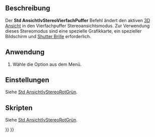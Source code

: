 <languages/>

{{Docnav/de
|[[Std_ViewIvStereoRedGreen/de|AnsichtIvStereoRotGrün]]
|[[Std_ViewIvStereoInterleavedRows/de|AnsichtIvStereoÜberlappteZeilen]]
|[[Std_View_Menu/de|Std Ansichtsmenü]]
|IconL=Std_ViewIvStereoRedGreen.svg
|IconR=Std_ViewIvStereoInterleavedRows.svg
|IconC=Freecad.svg
}}

{{GuiCommand/de
|Name=Std ViewIvStereoQuadBuff
|Name/de=Std AnsichtIvStereoVierfachPuffer
|MenuLocation=Ansicht → Stereo → Stereo Vierfach Puffer
|Workbenches=Alle
|SeeAlso=[[Std_ViewIvStereoRedGreen/de|Std AnsichtIvStereoRotGrün]], [[Std_ViewIvStereoInterleavedRows/de|Std AnsichtIvStereoÜberlappteZeilen]], [[Std_ViewIvStereoInterleavedColumns/de|Std AnsichtIvStereoÜberlappteSpalten]], [[Std_ViewIvStereoOff/de|Std AnsichtIvStereoAus]]
}}

<span id="Description"></span>
==Beschreibung==

Der '''Std AnsichtIvStereoVierfachPuffer''' Befehl ändert den aktiven [[3D_view/de|3D Ansicht]] in den Vierfachpuffer Stereoansichtsmodus. Zur Verwendung dieses Stereomodus sind eine spezielle Grafikkarte, ein spezieller Bildschirm und [https://en.wikipedia.org/wiki/Active_shutter_3D_system Shutter Brille] erforderlich.

<span id="Usage"></span>
==Anwendung==

# Wähle die {{MenuCommand|Ansicht → Stereo → [[Image:Std_ViewIvStereoQuadBuff.svg|16px]] Stereo Vierfach Puffer}} Option aus dem Menü.

<span id="Preferences"></span>
==Einstellungen==

Siehe [[Std_ViewIvStereoRedGreen/de#Einstellungen|Std AnsichtIvStereoRotGrün]].

<span id="Scripting"></span>
==Skripten==

Siehe [[Std_ViewIvStereoRedGreen/de#Skripten|Std AnsichtIvStereoRotGrün]].


{{Docnav/de
|[[Std_ViewIvStereoRedGreen/de|AnsichtIvStereoRotGrün]]
|[[Std_ViewIvStereoInterleavedRows/de|AnsichtIvStereoÜberlappteZeilen]]
|[[Std_View_Menu/de|Std Ansichtsmenü]]
|IconL=Std_ViewIvStereoRedGreen.svg
|IconR=Std_ViewIvStereoInterleavedRows.svg
|IconC=Freecad.svg
}}

{{Std_Base_navi{{#translation:}}}}
{{Userdocnavi{{#translation:}}}}